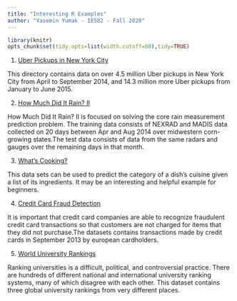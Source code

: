 ```yaml
---
title: "Interesting R Examples"
author: "Yasemin Yumak - IE582 - Fall 2020"
---
```

```r
library(knitr)
opts_chunk$set(tidy.opts=list(width.cutoff=60),tidy=TRUE)
```

1. [Uber Pickups in New York City](https://www.kaggle.com/fivethirtyeight/uber-pickups-in-new-york-city)

  This directory contains data on over 4.5 million Uber pickups in New York City from April to September 2014, and 14.3 million more Uber pickups from January to June 2015. 
  
2. [How Much Did It Rain? II](https://www.kaggle.com/c/how-much-did-it-rain-ii/overview)

  How Much Did It Rain? II is focused on solving the core rain measurement prediction problem. The training data consists of NEXRAD and MADIS data collected on 20 days between Apr and Aug 2014 over midwestern corn-growing states.The test data consists of data from the same radars and gauges over the remaining days in that month.

3. [What's Cooking?](https://www.kaggle.com/c/whats-cooking)
  
  This data sets can be used to predict the category of a dish's cuisine given a list of its ingredients. It may be an interesting and helpful example for beginners. 
  
4. [Credit Card Fraud Detection](https://www.kaggle.com/mlg-ulb/creditcardfraud)
  
  It is important that credit card companies are able to recognize fraudulent credit card transactions so that customers are not charged for items that they did not purchase.The datasets contains transactions made by credit cards in September 2013 by european cardholders.

5. [World University Rankings](https://www.kaggle.com/mylesoneill/world-university-rankings)

  Ranking universities is a difficult, political, and controversial practice. There are hundreds of different national and international university ranking systems, many of which disagree with each other. This dataset contains three global university rankings from very different places.